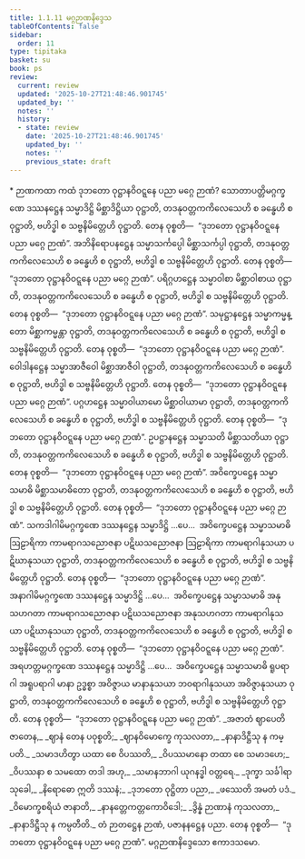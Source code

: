 ```yaml
---
title: 1.1.11 မဂ္ဂဉာဏနိဒ္ဒေသ
tableOfContents: false
sidebar:
  order: 11
type: tipitaka
basket: su
book: ps
review:
  current: review
  updated: '2025-10-27T21:48:46.901745'
  updated_by: ''
  notes: ''
  history:
  - state: review
    date: '2025-10-27T21:48:46.901745'
    updated_by: ''
    notes: ''
    previous_state: draft
---
```



<ReviewStatus review={frontmatter.review} showDetails={true} />

<HypothesisAnnotation frontmatter={frontmatter} />

<DynamicBreadcrumb />

<Paragraph type="center" book="ps">
* ဉာဏကထာ
</Paragraph>


<Division number="61" book="ps" e="ch" v="26" p="4">

<Paragraph number="433" book="ps">
ကထံ ဒုဘတော ဝုဋ္ဌာနဝိဝဋ္ဋနေ ပညာ မဂ္ဂေ ဉာဏံ? သောတာပတ္တိမဂ္ဂက္ခဏေ ဒဿနဋ္ဌေန သမ္မာဒိဋ္ဌိ မိစ္ဆာဒိဋ္ဌိယာ ဝုဋ္ဌာတိ, တဒနုဝတ္တကကိလေသေဟိ စ ခန္ဓေဟိ စ ဝုဋ္ဌာတိ, ဗဟိဒ္ဓါ စ သဗ္ဗနိမိတ္တေဟိ ဝုဋ္ဌာတိ. တေန ဝုစ္စတိ—  “ဒုဘတော ဝုဋ္ဌာနဝိဝဋ္ဋနေ ပညာ မဂ္ဂေ ဉာဏံ”. အဘိနိရောပနဋ္ဌေန သမ္မာသင်္ကပ္ပေါ မိစ္ဆာသင်္ကပ္ပါ ဝုဋ္ဌာတိ, တဒနုဝတ္တကကိလေသေဟိ စ ခန္ဓေဟိ စ ဝုဋ္ဌာတိ, ဗဟိဒ္ဓါ စ သဗ္ဗနိမိတ္တေဟိ ဝုဋ္ဌာတိ. တေန ဝုစ္စတိ—  “ဒုဘတော ဝုဋ္ဌာနဝိဝဋ္ဋနေ ပညာ မဂ္ဂေ ဉာဏံ”.
</Paragraph>

<Paragraph number="434" book="ps">
ပရိဂ္ဂဟဋ္ဌေန သမ္မာဝါစာ မိစ္ဆာဝါစာယ ဝုဋ္ဌာတိ, တဒနုဝတ္တကကိလေသေဟိ စ ခန္ဓေဟိ စ ဝုဋ္ဌာတိ, ဗဟိဒ္ဓါ စ သဗ္ဗနိမိတ္တေဟိ ဝုဋ္ဌာတိ. တေန ဝုစ္စတိ—  “ဒုဘတော ဝုဋ္ဌာနဝိဝဋ္ဋနေ ပညာ မဂ္ဂေ ဉာဏံ”.
</Paragraph>

<Paragraph number="435" book="ps">
သမုဋ္ဌာနဋ္ဌေန သမ္မာကမ္မန္တော မိစ္ဆာကမ္မန္တာ ဝုဋ္ဌာတိ, တဒနုဝတ္တကကိလေသေဟိ စ ခန္ဓေဟိ စ ဝုဋ္ဌာတိ, ဗဟိဒ္ဓါ စ သဗ္ဗနိမိတ္တေဟိ ဝုဋ္ဌာတိ. တေန ဝုစ္စတိ—  “ဒုဘတော ဝုဋ္ဌာနဝိဝဋ္ဋနေ ပညာ မဂ္ဂေ ဉာဏံ”.
</Paragraph>

<Paragraph number="436" book="ps">
ဝေါဒါနဋ္ဌေန သမ္မာအာဇီဝေါ မိစ္ဆာအာဇီဝါ ဝုဋ္ဌာတိ, တဒနုဝတ္တကကိလေသေဟိ စ ခန္ဓေဟိ စ ဝုဋ္ဌာတိ, ဗဟိဒ္ဓါ စ သဗ္ဗနိမိတ္တေဟိ ဝုဋ္ဌာတိ. တေန ဝုစ္စတိ—  “ဒုဘတော ဝုဋ္ဌာနဝိဝဋ္ဋနေ ပညာ မဂ္ဂေ ဉာဏံ”.
</Paragraph>

<Paragraph number="437" book="ps">
ပဂ္ဂဟဋ္ဌေန သမ္မာဝါယာမော မိစ္ဆာဝါယာမာ ဝုဋ္ဌာတိ, တဒနုဝတ္တကကိလေသေဟိ စ ခန္ဓေဟိ စ ဝုဋ္ဌာတိ, ဗဟိဒ္ဓါ စ သဗ္ဗနိမိတ္တေဟိ ဝုဋ္ဌာတိ. တေန ဝုစ္စတိ—  “ဒုဘတော ဝုဋ္ဌာနဝိဝဋ္ဋနေ ပညာ မဂ္ဂေ ဉာဏံ”.
</Paragraph>

<Paragraph number="438" book="ps">
ဥပဋ္ဌာနဋ္ဌေန သမ္မာသတိ မိစ္ဆာသတိယာ ဝုဋ္ဌာတိ, တဒနုဝတ္တကကိလေသေဟိ စ ခန္ဓေဟိ စ ဝုဋ္ဌာတိ, ဗဟိဒ္ဓါ စ သဗ္ဗနိမိတ္တေဟိ ဝုဋ္ဌာတိ. တေန ဝုစ္စတိ—  “ဒုဘတော ဝုဋ္ဌာနဝိဝဋ္ဋနေ ပညာ မဂ္ဂေ ဉာဏံ”.
</Paragraph>

<Paragraph number="439" book="ps">
အဝိက္ခေပဋ္ဌေန သမ္မာသမာဓိ မိစ္ဆာသမာဓိတော ဝုဋ္ဌာတိ, တဒနုဝတ္တကကိလေသေဟိ စ ခန္ဓေဟိ စ ဝုဋ္ဌာတိ, ဗဟိဒ္ဓါ စ သဗ္ဗနိမိတ္တေဟိ ဝုဋ္ဌာတိ. တေန ဝုစ္စတိ—  “ဒုဘတော ဝုဋ္ဌာနဝိဝဋ္ဋနေ ပညာ မဂ္ဂေ ဉာဏံ”.
</Paragraph>

<Paragraph number="440" book="ps">
သကဒါဂါမိမဂ္ဂက္ခဏေ ဒဿနဋ္ဌေန သမ္မာဒိဋ္ဌိ …ပေ…  အဝိက္ခေပဋ္ဌေန သမ္မာသမာဓိ ဩဠာရိကာ ကာမရာဂသညောဇနာ ပဋိဃသညောဇနာ ဩဠာရိကာ ကာမရာဂါနုသယာ ပဋိဃာနုသယာ ဝုဋ္ဌာတိ, တဒနုဝတ္တကကိလေသေဟိ စ ခန္ဓေဟိ စ ဝုဋ္ဌာတိ, ဗဟိဒ္ဓါ စ သဗ္ဗနိမိတ္တေဟိ ဝုဋ္ဌာတိ. တေန ဝုစ္စတိ—  “ဒုဘတော ဝုဋ္ဌာနဝိဝဋ္ဋနေ ပညာ မဂ္ဂေ ဉာဏံ”.
</Paragraph>

<Paragraph number="441" book="ps">
အနာဂါမိမဂ္ဂက္ခဏေ ဒဿနဋ္ဌေန သမ္မာဒိဋ္ဌိ …ပေ…  အဝိက္ခေပဋ္ဌေန သမ္မာသမာဓိ အနုသဟဂတာ ကာမရာဂသညောဇနာ ပဋိဃသညောဇနာ အနုသဟဂတာ ကာမရာဂါနုသယာ ပဋိဃာနုသယာ ဝုဋ္ဌာတိ, တဒနုဝတ္တကကိလေသေဟိ စ ခန္ဓေဟိ စ ဝုဋ္ဌာတိ, ဗဟိဒ္ဓါ စ သဗ္ဗနိမိတ္တေဟိ ဝုဋ္ဌာတိ. တေန ဝုစ္စတိ—  “ဒုဘတော ဝုဋ္ဌာနဝိဝဋ္ဋနေ ပညာ မဂ္ဂေ ဉာဏံ”.
</Paragraph>

<Paragraph number="442" book="ps">
အရဟတ္တမဂ္ဂက္ခဏေ ဒဿနဋ္ဌေန သမ္မာဒိဋ္ဌိ …ပေ…  အဝိက္ခေပဋ္ဌေန သမ္မာသမာဓိ ရူပရာဂါ အရူပရာဂါ မာနာ ဥဒ္ဓစ္စာ အဝိဇ္ဇာယ မာနာနုသယာ ဘဝရာဂါနုသယာ အဝိဇ္ဇာနုသယာ ဝုဋ္ဌာတိ, တဒနုဝတ္တကကိလေသေဟိ စ ခန္ဓေဟိ စ ဝုဋ္ဌာတိ, ဗဟိဒ္ဓါ စ သဗ္ဗနိမိတ္တေဟိ ဝုဋ္ဌာတိ. တေန ဝုစ္စတိ—  “ဒုဘတော ဝုဋ္ဌာနဝိဝဋ္ဋနေ ပညာ မဂ္ဂေ ဉာဏံ”.
</Paragraph>

</Division>
<Division number="62" book="ps" e="ch" v="26" p="4">

<Paragraph number="443" type="verses" book="ps">
_အဇာတံ ဈာပေတိ ဇာတေန,_  
_ဈာနံ တေန ပဝုစ္စတိ;_  
_ဈာနဝိမောက္ခေ ကုသလတာ,_  
_နာနာဒိဋ္ဌီသု န ကမ္ပတိ._  

</Paragraph>

<Paragraph number="444" type="verses" book="ps">
_သမာဒဟိတွာ ယထာ စေ ဝိပဿတိ,_  
_ဝိပဿမာနော တထာ စေ သမာဒဟေ;_  
_ဝိပဿနာ စ သမထော တဒါ အဟု,_  
_သမာနဘာဂါ ယုဂနဒ္ဓါ ဝတ္တရေ._  

</Paragraph>

<Paragraph number="445" type="verses" book="ps">
_ဒုက္ခာ သင်္ခါရာ သုခေါ,_  
_နိရောဓော ဣတိ ဒဿနံ;_  
_ဒုဘတော ဝုဋ္ဌိတာ ပညာ,_  
_ဖဿေတိ အမတံ ပဒံ._  

</Paragraph>

<Paragraph number="446" type="verses" book="ps">
_ဝိမောက္ခစရိယံ ဇာနာတိ,_  
_နာနတ္တေကတ္တကောဝိဒေါ;_  
_ဒွိန္နံ ဉာဏာနံ ကုသလတာ,_  
_နာနာဒိဋ္ဌီသု န ကမ္ပတီတိ._  

</Paragraph>

<Paragraph number="447" book="ps">
တံ ဉာတဋ္ဌေန ဉာဏံ, ပဇာနနဋ္ဌေန ပညာ. တေန ဝုစ္စတိ—  “ဒုဘတော ဝုဋ္ဌာနဝိဝဋ္ဋနေ ပညာ မဂ္ဂေ ဉာဏံ”.

</Paragraph>
</Division>

<Paragraph number="448" type="center" book="ps">
မဂ္ဂဉာဏနိဒ္ဒေသော ဧကာဒသမော.
</Paragraph>